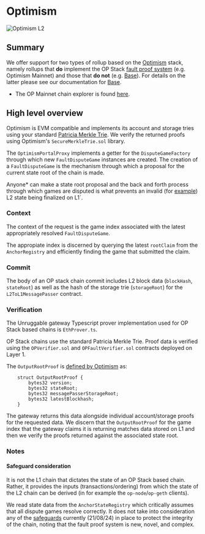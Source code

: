 # Optimism 

<img src="/images/chains/optimism.png" alt="Optimism L2" className="centered-image" />

## Summary

We offer support for two types of rollup based on the [Optimism](https://www.optimism.io/) stack, namely rollups that **do** implement the OP Stack [fault proof system](https://docs.optimism.io/stack/protocol/fault-proofs/explainer) (e.g. Optimism Mainnet) and those that **do not** (e.g. [Base](https://www.base.org/)). For details on the latter please see our documentation for [Base](/chains/base).

- The OP Mainnet chain explorer is found [here](https://optimistic.etherscan.io/).

## High level overview

Optimism is EVM compatible and implements its account and storage tries using your standard [Patricia Merkle Trie](https://ethereum.org/en/developers/docs/data-structures-and-encoding/patricia-merkle-trie/). We verify the returned proofs using Optimism's `SecureMerkleTrie.sol` library.

The `OptimismPortalProxy` implements a getter for the `DisputeGameFactory` through which new `FaultDisputeGame` instances are created. The creation of a `FaultDisputeGame` is the mechanism through which a proposal for the current state root of the chain is made. 

Anyone* can make a state root proposal and the back and forth process through which games are disputed is what prevents an invalid (for [example](https://etherscan.io/tx/0xafbda91446e4cbf3ca4dc0f8c64920be90625c7d0eedc5f4d65b05acaa5a2d58#eventlog)) L2 state being finalized on L1`.

### Context

The context of the request is the game index associated with the latest appropriately resolved `FaultDisputeGame`.

The appropiate index is discerned by querying the latest `rootClaim` from the `AnchorRegistry` and efficiently finding the game that submitted the claim.

### Commit 

The body of an OP stack chain commit includes L2 block data (`blockHash`, `stateRoot`) as well as the hash of the storage trie (`storageRoot`) for the `L2ToL1MessagePasser` contract. 

### Verification

The Unruggable gateway Typescript prover implementation used for OP Stack based chains is `EthProver.ts`. 

OP Stack chains use the standard Patricia Merkle Trie. Proof data is verified using the `OPVerifier.sol` and `OPFaultVerifier.sol` contracts deployed on Layer 1.

The `OutputRootProof` is [defined by Optimism](https://github.com/ethereum-optimism/optimism/blob/5a5dd8f44161e8e05093d92b32e102eb38fe78b6/packages/contracts-bedrock/src/libraries/Types.sol#L25-L30) as:

```solidity
    struct OutputRootProof {
        bytes32 version;
        bytes32 stateRoot;
        bytes32 messagePasserStorageRoot;
        bytes32 latestBlockhash;
    }
```

The gateway returns this data alongside individual account/storage proofs for the requested data. We discern that the `OutputRootProof` for the game index that the gateway claims it is returning matches data stored on L1 and then we verify the proofs returned against the associated state root.

### Notes

#### Safeguard consideration

It is not the L1 chain that dictates the state of an OP Stack based chain. Rather, it provides the inputs (transactions/ordering) from which the state of the L2 chain can be derived (in for example the `op-node`/`op-geth` clients).

We read state data from the `AnchorStateRegistry` which critically assumes that all dispute games resolve correctly. It does not take into consideration any of the [safeguards](https://docs.optimism.io/stack/protocol/fault-proofs/fp-security#safeguards-within-optimismportal) currently (21/08/24) in place to protect the integrity of the chain, noting that the fault proof system is new, novel, and complex.



